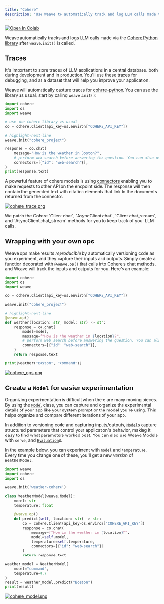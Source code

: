 ```yaml
---
title: "Cohere"
description: "Use Weave to automatically track and log LLM calls made via the Cohere Python library"
---
```


<a target="_blank" href="https://colab.research.google.com/github/wandb/examples/blob/master/weave/docs/quickstart_cohere.ipynb">
  <img src="https://colab.research.google.com/assets/colab-badge.svg" alt="Open In Colab"/>
</a>

Weave automatically tracks and logs LLM calls made via the [Cohere Python library](https://github.com/cohere-ai/cohere-python) after `weave.init()` is called.

## Traces

It's important to store traces of LLM applications in a central database, both during development and in production. You'll use these traces for debugging, and as a dataset that will help you improve your application.

Weave will automatically capture traces for [cohere-python](https://github.com/cohere-ai/cohere-python). You can use the library as usual, start by calling `weave.init()`:

```python
import cohere
import os
import weave

# Use the Cohere library as usual
co = cohere.Client(api_key=os.environ["COHERE_API_KEY"])

# highlight-next-line
weave.init("cohere_project")

response = co.chat(
    message="How is the weather in Boston?",
    # perform web search before answering the question. You can also use your own custom connector.
    connectors=[{"id": "web-search"}],
)
print(response.text)
```
A powerful feature of cohere models is using [connectors](https://docs.cohere.com/docs/overview-rag-connectors#using-connectors-to-create-grounded-generations) enabling you to make requests to other API on the endpoint side. The response will then contain the generated text with citation elements that link to the documents returned from the connector. 

[![cohere_trace.png](/weave/guides/integrations/imgs/cohere_trace.png)](https://wandb.ai/capecape/cohere_dev/weave/calls)

<Note>
We patch the Cohere `Client.chat`, `AsyncClient.chat`, `Client.chat_stream`, and `AsyncClient.chat_stream` methods for you to keep track of your LLM calls.
</Note>

## Wrapping with your own ops

Weave ops make results *reproducible* by automatically versioning code as you experiment, and they capture their inputs and outputs. Simply create a function decorated with [`@weave.op()`](/weave/guides/tracking/ops) that calls into Cohere's chat methods, and Weave will track the inputs and outputs for you. Here's an example:

```python
import cohere
import os
import weave

co = cohere.Client(api_key=os.environ["COHERE_API_KEY"])

weave.init("cohere_project")

# highlight-next-line
@weave.op()
def weather(location: str, model: str) -> str:
    response = co.chat(
        model=model,
        message=f"How is the weather in {location}?",
        # perform web search before answering the question. You can also use your own custom connector.
        connectors=[{"id": "web-search"}],
    )
    return response.text

print(weather("Boston", "command"))
```

[![cohere_ops.png](/weave/guides/integrations/imgs/cohere_ops.png)](https://wandb.ai/capecape/cohere_dev/weave/calls)

## Create a `Model` for easier experimentation

Organizing experimentation is difficult when there are many moving pieces. By using the [`Model`](/weave/guides/core-types/models) class, you can capture and organize the experimental details of your app like your system prompt or the model you're using. This helps organize and compare different iterations of your app.

In addition to versioning code and capturing inputs/outputs, [`Model`](/weave/guides/core-types/models)s capture structured parameters that control your application's behavior, making it easy to find what parameters worked best. You can also use Weave Models with `serve`, and [`Evaluation`](/weave/guides/core-types/evaluations)s.

In the example below, you can experiment with `model` and `temperature`. Every time you change one of these, you'll get a new _version_ of `WeatherModel`.

```python
import weave
import cohere
import os

weave.init('weather-cohere')

class WeatherModel(weave.Model):
    model: str
    temperature: float
  
    @weave.op()
    def predict(self, location: str) -> str:
        co = cohere.Client(api_key=os.environ["COHERE_API_KEY"])
        response = co.chat(
            message=f"How is the weather in {location}?",
            model=self.model,
            temperature=self.temperature,
            connectors=[{"id": "web-search"}]
        )
        return response.text

weather_model = WeatherModel(
    model="command",
    temperature=0.7
)
result = weather_model.predict("Boston")
print(result)
```

[![cohere_model.png](/weave/guides/integrations/imgs/cohere_model.png)](https://wandb.ai/capecape/cohere_dev/weave/models)
